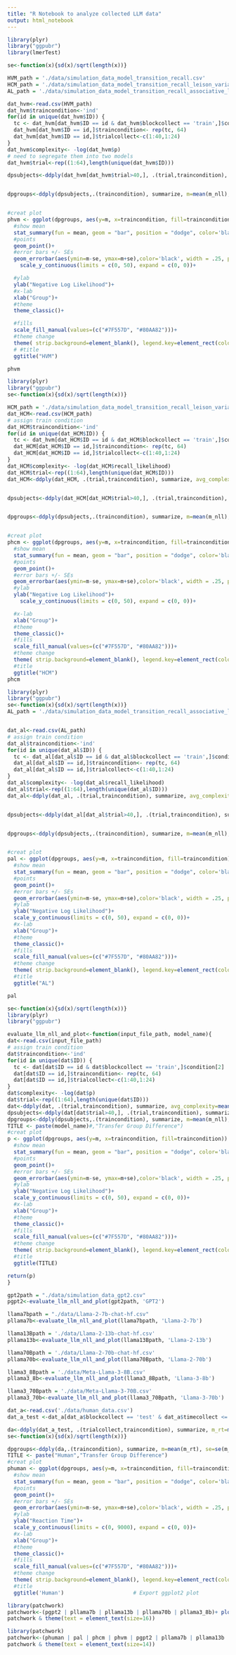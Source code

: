 ```yaml
---
title: "R Notebook to analyze collected LLM data"
output: html_notebook
---
```


```r
library(plyr)
library("ggpubr")
library(lmerTest)

se<-function(x){sd(x)/sqrt(length(x))}

HVM_path = './data/simulation_data_model_transition_recall.csv'
HCM_path = './data/simulation_data_model_transition_recall_leison_variable_motif.csv'
AL_path = './data/simulation_data_model_transition_recall_associative_learning.csv'

dat_hvm<-read.csv(HVM_path)
dat_hvm$traincondition<-'ind'
for(id in unique(dat_hvm$ID)) {
  tc <- dat_hvm[dat_hvm$ID == id & dat_hvm$blockcollect == 'train',]$condition[2]
  dat_hvm[dat_hvm$ID == id,]$traincondition<- rep(tc, 64)
  dat_hvm[dat_hvm$ID == id,]$trialcollect<-c(1:40,1:24)
}
dat_hvm$complexity<- -log(dat_hvm$p)
# need to segregate them into two models 
dat_hvm$trial<-rep((1:64),length(unique(dat_hvm$ID)))

dpsubjects<-ddply(dat_hvm[dat_hvm$trial>40,], .(trial,traincondition), summarize, m_nll=mean(complexity), se = se(complexity))


dpgroups<-ddply(dpsubjects,.(traincondition), summarize, m=mean(m_nll), se=se(m_nll))


#creat plot
phvm <- ggplot(dpgroups, aes(y=m, x=traincondition, fill=traincondition)) +
  #show mean
  stat_summary(fun = mean, geom = "bar", position = "dodge", color='black', width=0.5) + 
  #points
  geom_point()+
  #error bars +/- SEs
  geom_errorbar(aes(ymin=m-se, ymax=m+se),color='black', width = .25, position=position_dodge((width=0.9))) +
    scale_y_continuous(limits = c(0, 50), expand = c(0, 0))+

  #ylab
  ylab("Negative Log Likelihood")+
  #x-lab
  xlab("Group")+ 
  #theme
  theme_classic()+

  #fills
  scale_fill_manual(values=(c("#7F557D", "#80AA82")))+
  #theme change
  theme( strip.background=element_blank(), legend.key=element_rect(color=NA), legend.position="none")+ scale_x_discrete(labels=c("Control", "Variable"))+
  # #title
  ggtitle("HVM") 

phvm
```
```r
library(plyr)
library("ggpubr")
se<-function(x){sd(x)/sqrt(length(x))}

HCM_path = './data/simulation_data_model_transition_recall_leison_variable_motif.csv'
dat_HCM<-read.csv(HCM_path)
# assign train condition
dat_HCM$traincondition<-'ind'
for(id in unique(dat_HCM$ID)) {
  tc <- dat_hvm[dat_HCM$ID == id & dat_HCM$blockcollect == 'train',]$condition[2]
  dat_HCM[dat_HCM$ID == id,]$traincondition<- rep(tc, 64)
  dat_HCM[dat_HCM$ID == id,]$trialcollect<-c(1:40,1:24)
}
dat_HCM$complexity<- -log(dat_HCM$recall_likelihood)
dat_HCM$trial<-rep((1:64),length(unique(dat_HCM$ID)))
dat_HCM<-ddply(dat_HCM, .(trial,traincondition), summarize, avg_complexity=mean(complexity)) # average across subjects


dpsubjects<-ddply(dat_HCM[dat_HCM$trial>40,], .(trial,traincondition), summarize, m_nll=mean(avg_complexity), se = se(avg_complexity))


dpgroups<-ddply(dpsubjects,.(traincondition), summarize, m=mean(m_nll), se=se(m_nll))


#creat plot
phcm <- ggplot(dpgroups, aes(y=m, x=traincondition, fill=traincondition)) +
  #show mean
  stat_summary(fun = mean, geom = "bar", position = "dodge", color='black', width=0.5) + 
  #points
  geom_point()+
  #error bars +/- SEs
  geom_errorbar(aes(ymin=m-se, ymax=m+se),color='black', width = .25, position=position_dodge((width=0.9))) +
  #ylab
  ylab("Negative Log Likelihood")+
    scale_y_continuous(limits = c(0, 50), expand = c(0, 0))+

  #x-lab
  xlab("Group")+ 
  #theme
  theme_classic()+
  #fills
  scale_fill_manual(values=(c("#7F557D", "#80AA82")))+
  #theme change
  theme( strip.background=element_blank(), legend.key=element_rect(color=NA), legend.position="none")+ scale_x_discrete(labels=c("Control", "Variable"))+
  #title
  ggtitle("HCM")     
phcm

```

```r
library(plyr)
library("ggpubr")
se<-function(x){sd(x)/sqrt(length(x))}
AL_path = './data/simulation_data_model_transition_recall_associative_learning.csv'


dat_al<-read.csv(AL_path)
# assign train condition
dat_al$traincondition<-'ind'
for(id in unique(dat_al$ID)) {
  tc <- dat_al[dat_al$ID == id & dat_al$blockcollect == 'train',]$condition[2]
  dat_al[dat_al$ID == id,]$traincondition<- rep(tc, 64)
  dat_al[dat_al$ID == id,]$trialcollect<-c(1:40,1:24)
}
dat_al$complexity<- -log(dat_al$recall_likelihood)
dat_al$trial<-rep((1:64),length(unique(dat_al$ID)))
dat_al<-ddply(dat_al, .(trial,traincondition), summarize, avg_complexity=mean(complexity)) # average across subjects


dpsubjects<-ddply(dat_al[dat_al$trial>40,], .(trial,traincondition), summarize, m_nll=mean(avg_complexity), se = se(avg_complexity))


dpgroups<-ddply(dpsubjects,.(traincondition), summarize, m=mean(m_nll), se=se(m_nll))


#creat plot
pal <- ggplot(dpgroups, aes(y=m, x=traincondition, fill=traincondition)) +
  #show mean
  stat_summary(fun = mean, geom = "bar", position = "dodge", color='black', width=0.5) + 
  #points
  geom_point()+
  #error bars +/- SEs
  geom_errorbar(aes(ymin=m-se, ymax=m+se),color='black', width = .25, position=position_dodge((width=0.9))) +
  #ylab
  ylab("Negative Log Likelihood")+
  scale_y_continuous(limits = c(0, 50), expand = c(0, 0))+
  #x-lab
  xlab("Group")+ 
  #theme
  theme_classic()+
  #fills
  scale_fill_manual(values=(c("#7F557D", "#80AA82")))+
  #theme change
  theme( strip.background=element_blank(), legend.key=element_rect(color=NA), legend.position="none")+ scale_x_discrete(labels=c("Control", "Variable"))+
  #title
  ggtitle("AL")       

pal

```

```r
se<-function(x){sd(x)/sqrt(length(x))}
library(plyr)
library("ggpubr")

evaluate_llm_nll_and_plot<-function(input_file_path, model_name){
dat<-read.csv(input_file_path)
# assign train condition
dat$traincondition<-'ind'
for(id in unique(dat$ID)) {
  tc <- dat[dat$ID == id & dat$blockcollect == 'train',]$condition[2]
  dat[dat$ID == id,]$traincondition<- rep(tc, 64)
  dat[dat$ID == id,]$trialcollect<-c(1:40,1:24)
}
dat$complexity<- -log(dat$p)
dat$trial<-rep((1:64),length(unique(dat$ID)))
dat<-ddply(dat, .(trial,traincondition), summarize, avg_complexity=mean(complexity)) # average across subjects
dpsubjects<-ddply(dat[dat$trial>40,], .(trial,traincondition), summarize, m_nll=mean(avg_complexity), se = se(avg_complexity))
dpgroups<-ddply(dpsubjects,.(traincondition), summarize, m=mean(m_nll), se=se(m_nll))
TITLE <- paste(model_name)#,"Transfer Group Difference")
#creat plot
p <- ggplot(dpgroups, aes(y=m, x=traincondition, fill=traincondition)) +
  #show mean
  stat_summary(fun = mean, geom = "bar", position = "dodge", color='black', width=0.5) + 
  #points
  geom_point()+
  #error bars +/- SEs
  geom_errorbar(aes(ymin=m-se, ymax=m+se),color='black', width = .25, position=position_dodge((width=0.9))) +
  #ylab
  ylab("Negative Log Likelihood")+
  scale_y_continuous(limits = c(0, 50), expand = c(0, 0))+
  #x-lab
  xlab("Group")+ 
  #theme
  theme_classic()+
  #fills
  scale_fill_manual(values=(c("#7F557D", "#80AA82")))+
  #theme change
  theme( strip.background=element_blank(), legend.key=element_rect(color=NA), legend.position="none")+ scale_x_discrete(labels=c("Control", "Variable"))+
  #title
  ggtitle(TITLE)     

return(p)
}
```


```r
gpt2path = "./data/simulation_data_gpt2.csv"
pgpt2<-evaluate_llm_nll_and_plot(gpt2path, 'GPT2')

llama7bpath = "./data/Llama-2-7b-chat-hf.csv"
pllama7b<-evaluate_llm_nll_and_plot(llama7bpath, 'Llama-2-7b')

llama13Bpath = './data/Llama-2-13b-chat-hf.csv'
pllama13b<-evaluate_llm_nll_and_plot(llama13Bpath, 'Llama-2-13b')

llama70Bpath = './data/Llama-2-70b-chat-hf.csv'
pllama70b<-evaluate_llm_nll_and_plot(llama70Bpath, 'Llama-2-70b')

llama3_8Bpath = './data/Meta-Llama-3-8B.csv'
pllama3_8b<-evaluate_llm_nll_and_plot(llama3_8Bpath, 'Llama-3-8b')

llama3_70Bpath = './data/Meta-Llama-3-70B.csv'
pllama3_70b<-evaluate_llm_nll_and_plot(llama3_70Bpath, 'Llama-3-70b')

```



```r

dat_a<-read.csv('./data/human_data.csv')
dat_a_test <-dat_a[dat_a$blockcollect == 'test' & dat_a$timecollect <= 20000,]

da<-ddply(dat_a_test, .(trialcollect,traincondition), summarize, m_rt=mean(timecollect), se=se(timecollect))
se<-function(x){sd(x)/sqrt(length(x))}

dpgroups<-ddply(da,.(traincondition), summarize, m=mean(m_rt), se=se(m_rt))
TITLE <- paste("Human","Transfer Group Difference")
#creat plot
phuman <- ggplot(dpgroups, aes(y=m, x=traincondition, fill=traincondition)) +
  #show mean
  stat_summary(fun = mean, geom = "bar", position = "dodge", color='black', width=0.5) + 
  #points
  geom_point()+
  #error bars +/- SEs
  geom_errorbar(aes(ymin=m-se, ymax=m+se),color='black', width = .25, position=position_dodge((width=0.9))) +
  #ylab
  ylab("Reaction Time")+
  scale_y_continuous(limits = c(0, 9000), expand = c(0, 0))+
  #x-lab
  xlab("Group")+ 
  #theme
  theme_classic()+
  #fills
  scale_fill_manual(values=(c("#7F557D", "#80AA82")))+
  #theme change
  theme( strip.background=element_blank(), legend.key=element_rect(color=NA), legend.position="none")+ scale_x_discrete(labels=c("Control", "Variable"))+
  #title
  ggtitle('Human')                      # Export ggplot2 plot

```

```r
library(patchwork)
patchwork<-(pgpt2 | pllama7b | pllama13b | pllama70b | pllama3_8b)+ plot_layout(nrow = 1) +  plot_annotation(tag_levels = 'a')
patchwork & theme(text = element_text(size=16))
```



```r
library(patchwork)
patchwork<-(phuman | pal | phcm | phvm | pgpt2 | pllama7b | pllama13b | pllama70b | pllama3_8b | pllama3_70b)+ plot_layout(nrow = 1) +  plot_annotation(tag_levels = 'a')
patchwork & theme(text = element_text(size=14))
```